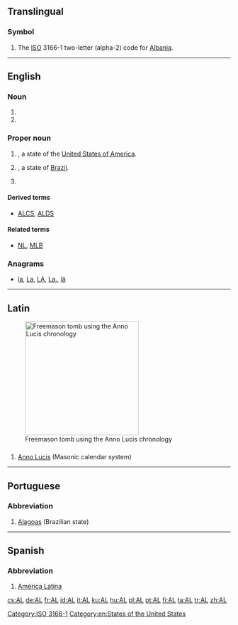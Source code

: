 {{also|Appendix:Variations of "al"}}
==Translingual==

===Symbol===
{{head|mul|symbol}}
# The [[ISO]] 3166-1 two-letter (alpha-2) code for [[Albania]].

[[Category:ISO 3166-1]]
----

==English==

===Noun===
{{en-noun}}

# {{initialism of|assembly language|lang=en}}
# {{initialism of|artificial life|lang=en}}

===Proper noun===
{{en-proper noun}}

# {{abbreviation of|Alabama|lang=en|dot=}}, a state of the [[United States of America]].
# {{abbreviation of|Alagoas|lang=en|dot=}}, a state of [[Brazil]].
# {{context|US|Canada|baseball|lang=en}} {{initialism of|American League|lang=en}}

====Derived terms====
* {{sense|baseball}} [[ALCS]], [[ALDS]]

====Related terms====
* {{sense|baseball}} [[NL]], [[MLB]]

===Anagrams===
* [[la#English|la]], [[La#English|La]], [[LA#English|LA]], [[La.#English|La.]], [[lä#English|lä]]

[[Category:en:States of the United States]]

----

==Latin==

[[File:MasonryAL5916.JPG|thumb|256px|Freemason tomb using the Anno Lucis chronology]]
==={{abbreviation-old|la}}===
{{head|la|abbreviation}}

# [[Anno Lucis]] (Masonic calendar system)

----

==Portuguese==

===Abbreviation===
{{rfc-header|Abbreviation}}
{{head|pt|abbreviation}}

# [[Alagoas]] (Brazilian state)

----

==Spanish==

===Abbreviation===
{{rfc-header|Abbreviation}}
{{head|es|abbreviation}}

# [[América Latina]]

[[cs:AL]]
[[de:AL]]
[[fr:AL]]
[[id:AL]]
[[it:AL]]
[[ku:AL]]
[[hu:AL]]
[[pl:AL]]
[[pt:AL]]
[[fi:AL]]
[[ta:AL]]
[[tr:AL]]
[[zh:AL]]